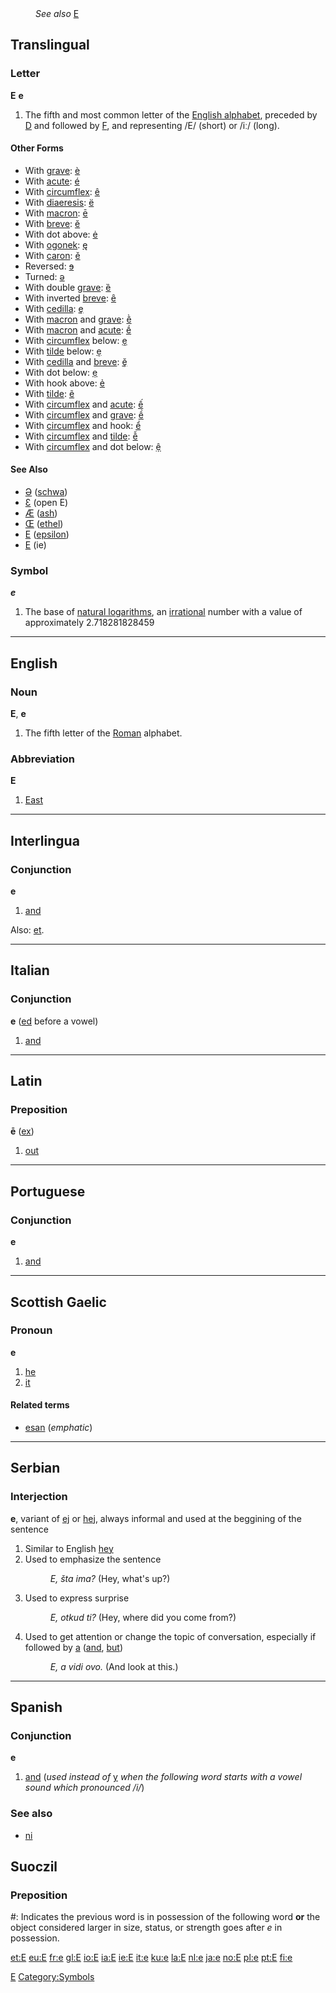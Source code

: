 :''See also'' [[E]]
==Translingual==
===Letter===
'''E''' '''e'''

#The fifth and most common letter of the [[Wiktionary:About Roman script|English alphabet]], preceded by [[D]] and followed by [[F]], and representing /E/ (short) or /iː/ (long).
====Other Forms====
*With [[grave]]: [[è]]
*With [[acute]]: [[é]]
*With [[circumflex]]: [[ê]]
*With [[diaeresis]]: [[ë]]
*With [[macron]]: [[ē]]
*With [[breve]]: [[ĕ]]
*With dot above: [[ė]]
*With [[ogonek]]: [[ę]]
*With [[caron]]: [[ě]]
*Reversed: [[ɘ]]
*Turned: [[ǝ]]
*With double [[grave]]: [[ȅ]]
*With inverted [[breve]]: [[ȇ]]
*With [[cedilla]]: [[ȩ]]
*With [[macron]] and [[grave]]: [[ḕ]]
*With [[macron]] and [[acute]]: [[ḗ]]
*With [[circumflex]] below: [[ḙ]]
*With [[tilde]] below: [[ḛ]]
*With [[cedilla]] and [[breve]]: [[ḝ]]
*With dot below: [[ẹ]]
*With hook above: [[ẻ]]
*With [[tilde]]: [[ẽ]]
*With [[circumflex]] and [[acute]]: [[ế]]
*With [[circumflex]] and [[grave]]: [[ề]]
*With [[circumflex]] and hook: [[ể]]
*With [[circumflex]] and [[tilde]]: [[ễ]]
*With [[circumflex]] and dot below: [[ệ]]
====See Also====
*[[Ə]] ([[schwa]])
*[[Ɛ]] (open E)
*[[Æ]] ([[ash]])
*[[Œ]] ([[ethel]])
*[[Ε]] ([[epsilon]])
*[[Е]] (ie)

===Symbol===
'''''e'''''
#{{mathematics}} The base of [[natural logarithm]]s, an [[irrational]] number with a value of approximately 2.718281828459
[[Category:Latin letters|E]]
----

==English==
===Noun===
'''E''', '''e'''
#The fifth letter of the [[Roman]] alphabet.



===Abbreviation===
'''E'''
#[[East]]

----
==Interlingua==
===Conjunction===
'''e'''

#[[and]]

Also: [[et]].

----
==Italian==
===Conjunction===
'''e''' ([[ed]] before a vowel)

#[[and]]

----

==Latin==
===Preposition===
'''ē''' ([[ex]])

# [[out]] 

----
==Portuguese==
===Conjunction===
'''e'''

#[[and]]

----
==Scottish Gaelic==
===Pronoun===
'''e'''

#[[he]]
#[[it]]

====Related terms====
*[[esan]] (''emphatic'')

----
==Serbian==
===Interjection===
'''e''', variant of [[ej]] or [[hej]], always informal and used at the beggining of the sentence
#Similar to English [[hey]]
#Used to emphasize the sentence
#:''E, šta ima?'' (Hey, what's up?)
#Used to express surprise
#:''E, otkud ti?'' (Hey, where did you come from?)
#Used to get attention or change the topic of conversation, especially if followed by [[a]] ([[and]], [[but]])
#:''E, a vidi ovo.'' (And look at this.)
----

==Spanish==
===Conjunction===
'''e'''

#[[and]] (''used instead of'' [[y]] ''when the following word starts with a vowel sound which pronounced /i/'')

===See also===
*[[ni]]

==Suoczil==
===Preposition===
#: Indicates the previous word is in possession of the following word '''or''' the object considered larger in size, status, or strength goes after ''e'' in possession.

[[Category:Symbols]]

[[et:E]]
[[eu:E]]
[[fr:e]]
[[gl:E]]
[[io:E]]
[[ia:E]]
[[ie:E]]
[[it:e]]
[[ku:e]]
[[la:E]]
[[nl:e]]
[[ja:e]]
[[no:E]]
[[pl:e]]
[[pt:E]]
[[fi:e]]